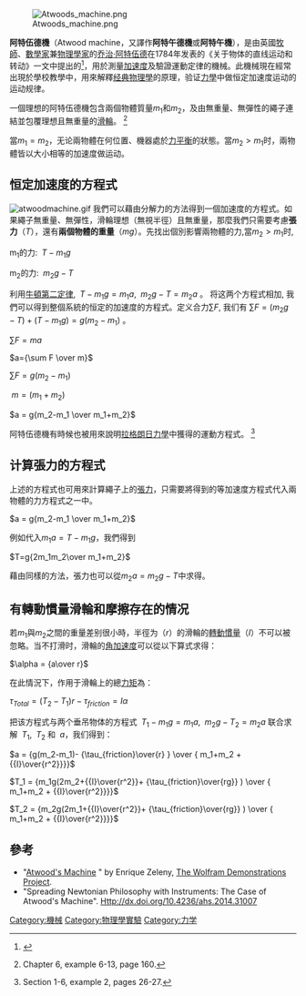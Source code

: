 [[Image:Atwoods_machine.png|thumb]]

'''阿特伍德機'''（Atwood machine，又譯作'''阿特午德機'''或'''阿特午機'''），是由英國[[牧師|牧師]]、[[數學家|數學家]]兼[[物理學家|物理學家]]的[[乔治·阿特伍德|乔治·阿特伍德]]在1784年发表的《关于物体的直线运动和转动》一文中提出的<ref>{{cite book|title=《力学》（第二版）|author=漆安慎、杜婵英|publisher=高等教育出版社|year=2005|isbn=978-7-04-016624-8|pages=76页}}</ref>，用於測量[[加速度|加速度]]及驗證運動定律的機械。此機械現在經常出現於學校教學中，用來解釋[[经典物理學|经典物理學]]的原理，验证[[力學|力學]]中做恒定加速度运动的运动规律。

一個理想的阿特伍德機包含兩個物體質量''m''<sub>1</sub>和''m''<sub>2</sub>，及由無重量、無彈性的繩子連結並包覆理想且無重量的[[滑輪|滑輪]]。
<ref><!-- This is a fairly old  edition, but it is the one I have.   A cite to a newer edition would be  better-->
{{cite book | last = Tipler | first = Paul A. 
| title = Physics For Scientists and Engineers, Third Edition, Extended Version | url = https://archive.org/details/physicsforscient02tipl | publisher = Worth Publishers | date = 1991 | location = New York
| isbn = 0-87901-432-6}}  Chapter 6, example 6-13, page 160.
</ref>

當<math>m_1 = m_2</math>，无论兩物體在何位置、機器處於[[力平衡|力平衡]]的狀態。當<math>m_2 > m_1</math>时，兩物體皆以大小相等的加速度做运动。

== 恒定加速度的方程式 ==
[[File:atwoodmachine.gif|right]]
我們可以藉由分解力的方法得到一個加速度的方程式。如果繩子無重量、無彈性，滑輪理想（無視半徑）且無重量，那麼我們只需要考慮'''張力'''（''T''），還有'''兩個物體的重量'''（''mg''）。先找出個別影響兩物體的力,當<math>m_2 > m_1</math>时,

m<sub>1</sub>的力:
<math>\; T-m_1g</math>

m<sub>2</sub>的力: 
<math>\; m_2g-T</math>

利用[[牛頓第二定律|牛頓第二定律]], <math>\; T-m_1g = m_1 a </math>, <math>\; m_2g-T = m_2 a </math> 。
将这两个方程式相加, 我們可以得到整個系統的恒定的加速度的方程式。定义合力<math>\sum F</math>, 我们有 <math>\sum F=(m_2g-T)+(T-m_1g)=g(m_2-m_1)</math> 。

<math>\sum F=ma</math>

<math>a={\sum F \over m}</math>

<math>\sum F=g(m_2-m_1)</math>

<math>\;m=(m_1+m_2)</math>

<math>a = g{m_2-m_1 \over m_1+m_2}</math>

阿特伍德機有時候也被用來說明[[拉格朗日力學|拉格朗日力學]]中獲得的運動方程式。
<ref><!-- Again a cite to the most recent edition would be preferable  -->
{{cite book | last = Goldstein | first = Herbert | authorlink = Herbert Goldstein
| title = Classical  Mechanics, second Edition
| publisher = Addison-Wesley/Narosa Indian Student Edition | date = 1980
| location = New Delhi | isbn = 81-85015-53-8}}
Section 1-6, example 2, pages 26-27.</ref>

== 计算張力的方程式 ==
上述的方程式也可用來計算繩子上的[[張力|張力]]，只需要將得到的等加速度方程式代入兩物體的力方程式之一中。

<math>a = g{m_2-m_1 \over m_1+m_2}</math>

例如代入<math>m_1a = T-m_1g</math>，我們得到

<math>T=g{2m_1m_2\over m_1+m_2}</math>

藉由同樣的方法，張力也可以從<math>m_2a = m_2g-T</math>中求得。

== 有轉動慣量滑輪和摩擦存在的情况 ==
若''m''<sub>1</sub>與''m''<sub>2</sub>之間的重量差别很小時，半徑为（''r''）的滑輪的[[轉動慣量|轉動慣量]]（''I''）不可以被忽略。当不打滑时，滑輪的[[角加速度|角加速度]]可以從以下算式求得：

<math> \alpha = {a\over r}</math>

在此情況下，作用于滑輪上的總[[力矩|力矩]]為：

<math>\tau_{Total}=\left(T_2 - T_1 \right)r - \tau_{friction} = I \alpha </math>

把该方程式与两个垂吊物体的方程式 <math>\; T_1-m_1g = m_1 a </math>, <math>\; m_2g-T_2 = m_2 a </math> 联合求解 <math>\; T_1 </math>, <math>\; T_2 </math> 和 <math>\; a </math>，我们得到：

<math> a = {g(m_2-m_1)- {\tau_{friction}\over{r} } \over { m_1+m_2 + {{I}\over{r^2}}}}</math>


<math> T_1 = {m_1g(2m_2+{{I}\over{r^2}}+ {\tau_{friction}\over{rg}} ) \over { m_1+m_2 + {{I}\over{r^2}}}}</math>

<math> T_2 = {m_2g(2m_1+{{I}\over{r^2}}+ {\tau_{friction}\over{rg}} ) \over { m_1+m_2 + {{I}\over{r^2}}}}</math>

== 參考 ==
{{commons category|Atwood's machine}}
{{Reflist}}

* "[http://demonstrations.wolfram.com/AtwoodsMachine/ Atwood's Machine] {{Wayback|url=http://demonstrations.wolfram.com/AtwoodsMachine/ |date=20150120184936 }}" by Enrique Zeleny, [[The_Wolfram_Demonstrations_Project|The Wolfram Demonstrations Project]].
* "Spreading Newtonian Philosophy with Instruments: The Case of Atwood's Machine". Http://dx.doi.org/10.4236/ahs.2014.31007

[[Category:機械|Category:機械]]
[[Category:物理學實驗|Category:物理學實驗]]
[[Category:力学|Category:力学]]